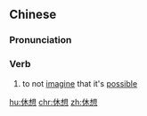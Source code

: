 ==Chinese==
{{zh-forms}}

===Pronunciation===
{{zh-pron
|m=xiūxiǎng
|c=jau1 soeng2
|mn=qz,xm:hiu-sióng/zz:hiu-siáng
|cat=v
}}

===Verb===
{{zh-verb}}

# to not [[imagine]] that it's [[possible]]

[[hu:休想]]
[[chr:休想]]
[[zh:休想]]